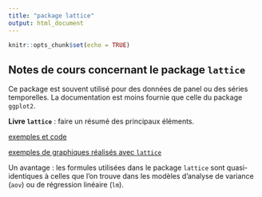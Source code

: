 ```yaml
---
title: "package lattice"
output: html_document
---
```


```r
knitr::opts_chunk$set(echo = TRUE)
```

## Notes de cours concernant le package `lattice`

Ce package est souvent utilis&eacute; pour des donn&eacute;es de panel ou des s&eacute;ries temporelles. La documentation est moins fournie que celle du package `ggplot2`. 

**Livre `lattice`** : faire un r&eacute;sum&eacute; des principaux &eacute;l&eacute;ments. 

[exemples et code](http://lmdvr.r-forge.r-project.org/figures/figures.html)

[exemples de graphiques r&eacute;alis&eacute;s avec `lattice`](https://procomun.wordpress.com/2015/04/14/mapping-flows-in-r-with-data-table-and-lattice/)

Un avantage : les formules utilis&eacute;es dans le package `lattice` sont quasi-identiques &agrave; celles que l'on trouve dans les mod&egrave;les d'analyse de variance (`aov`) ou de r&eacute;gression lin&eacute;aire (`lm`). 
